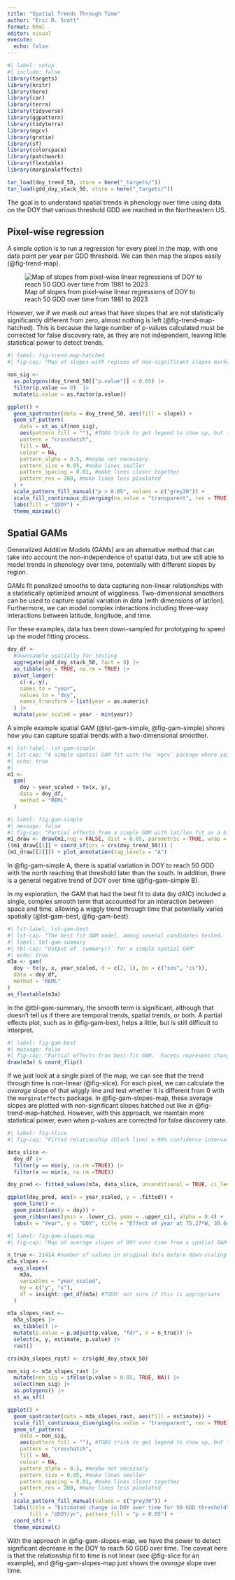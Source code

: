 ```yaml
---
title: "Spatial Trends Through Time"
author: "Eric R. Scott"
format: html
editor: visual
execute: 
  echo: false
---
```


```r
#| label: setup
#| include: false
library(targets)
library(knitr)
library(here)
library(car)
library(terra)
library(tidyverse)
library(ggpattern)
library(tidyterra)
library(mgcv)
library(gratia)
library(sf)
library(colorspace)
library(patchwork)
library(flextable)
library(marginaleffects)

tar_load(doy_trend_50, store = here("_targets/"))
tar_load(gdd_doy_stack_50, store = here("_targets/"))
```

The goal is to understand spatial trends in phenology over time using data on the DOY that various threshold GDD are reached in the Northeastern US.

## Pixel-wise regression

A simple option is to run a regression for every pixel in the map, with one data point per year per GDD threshold.
We can then map the slopes easily (@fig-trend-map).

![Map of slopes from pixel-wise linear regressions of DOY to reach 50 GDD over time from 1981 to 2023](slopes_50.png){#fig-trend-map}

However, we if we mask out areas that have slopes that are not statistically significantly different from zero, almost nothing is left (@fig-trend-map-hatched).
This is because the large number of p-values calculated must be corrected for false discovery rate, as they are not independent, leaving little statistical power to detect trends.

```r
#| label: fig-trend-map-hatched
#| fig-cap: "Map of slopes with regions of non-significant slopes marked by hatching"

non_sig <- 
  as.polygons(doy_trend_50[["p.value"]] < 0.05) |>
  filter(p.value == 0)  |>
  mutate(p.value = as.factor(p.value))

ggplot() +
  geom_spatraster(data = doy_trend_50, aes(fill = slope)) +
  geom_sf_pattern(
    data = st_as_sf(non_sig),
    aes(pattern_fill = ""), #TODO trick to get legend to show up, but there's a new way to do this in ggplot2 I think
    pattern = "crosshatch",
    fill = NA,
    colour = NA,
    pattern_alpha = 0.5, #maybe not necessary
    pattern_size = 0.05, #make lines smaller
    pattern_spacing = 0.01, #make lines closer together
    pattern_res = 200, #make lines less pixelated
  ) +
  scale_pattern_fill_manual("p > 0.05", values = c("grey30")) +
  scale_fill_continuous_diverging(na.value = "transparent", rev = TRUE) +
  labs(fill = "∆DOY") +
  theme_minimal() 
```

## Spatial GAMs

Generalized Additive Models (GAMs) are an alternative method that can take into account the non-independence of spatial data, but are still able to model trends in phenology over time, potentially with different slopes by region.

GAMs fit penalized smooths to data capturing non-linear relationships with a statistically optimized amount of wiggliness.
Two-dimensional smoothers can be used to capture spatial variation in data (with dimensions of lat/lon).
Furthermore, we can model complex interactions including three-way interactions between latitude, longitude, and time.

::: callout-note
For these examples, data has been down-sampled for prototyping to speed up the model fitting process.
:::

```r
doy_df <-
  #downsample spatially for testing
  aggregate(gdd_doy_stack_50, fact = 8) |> 
  as_tibble(xy = TRUE, na.rm = TRUE) |>
  pivot_longer(
    c(-x,-y),
    names_to = "year",
    values_to = "doy",
    names_transform = list(year = as.numeric)
  ) |> 
  mutate(year_scaled = year - min(year))
```

A simple example spatial GAM (@lst-gam-simple, @fig-gam-simple) shows how you can capture spatial trends with a two-dimensional smoother.

```r
#| lst-label: lst-gam-simple
#| lst-cap: "A simple spatial GAM fit with the `mgcv` package where year is included as a parametric term with no interaction with lat/lon."
#| echo: true
#| 
m1 <-
  gam(
    doy ~ year_scaled + te(x, y),
    data = doy_df,
    method = "REML"
  )
```

```r
#| label: fig-gam-simple
#| message: false
#| fig-cap: "Partial effects from a simple GAM with lat/lon fit as a bivariate smoother (A) and time as a parametric effect (B) and no interaction."
m1_draw <- draw(m1,rug = FALSE, dist = 0.05, parametric = TRUE, wrap = FALSE)
((m1_draw[[1]] + coord_sf(crs = crs(doy_trend_50))) |
(m1_draw[[2]])) + plot_annotation(tag_levels = "A")
```

In @fig-gam-simple A, there is spatial variation in DOY to reach 50 GDD with the north reaching that threshold later than the south.
In addition, there is a general negative trend of DOY over time (@fig-gam-simple B).

In my exploration, the GAM that had the best fit to data (by dAIC) included a single, complex smooth term that accounted for an interaction between space and time, allowing a wiggly trend through time that potentially varies spatially (@lst-gam-best, @fig-gam-best).

```r
#| lst-label: lst-gam-best
#| lst-cap: "The best fit GAM model, among several candidates tested.  The interaction between space and time is fit as a tensor product spline with one dimension being a two-dimensional smooth of latitude and longitude fit with a 'spline on the sphere' basis (`'sos'`) and the other dimension being year fit with a cubic spline with shrinkage (`'cs'`)."
#| label: tbl-gam-summary
#| tbl-cap: "Output of `summary()` for a simple spatial GAM"
#| echo: true
m3a <- gam(
  doy ~ te(y, x, year_scaled, d = c(2, 1), bs = c("sos", "cs")),
  data = doy_df,
  method = "REML"
)
as_flextable(m3a)
```

In the @tbl-gam-summary, the smooth term is significant, although that doesn't tell us if there are temporal trends, spatial trends, or both.
A partial effects plot, such as in @fig-gam-best, helps a little, but is still difficult to interpret.

```r
#| label: fig-gam-best
#| message: false
#| fig-cap: "Partial effects from best-fit GAM.  Facets represent change in spatial relationship over time from year 0 to year 42."
draw(m3a) & coord_flip()
```

If we just look at a single pixel of the map, we can see that the trend through time is non-linear (@fig-slice).
For each pixel, we can calculate the *average* slope of that wiggly line and test whether it is different from 0 with the `marginaleffects` package.
In @fig-gam-slopes-map, these average slopes are plotted with non-significant slopes hatched out like in @fig-trend-map-hatched.
However, with this approach, we maintain more statistical power, even when p-values are corrected for false discovery rate.

```r
#| label: fig-slice
#| fig-cap: "Fitted relationship (black line) ± 99% confidence interval (grey ribbon) between year and DOY to reach 50 GDD for a single pixel of the downsampled data. Actual values of DOY are displayed as points."

data_slice <-
  doy_df |>
  filter(y == min(y, na.rm =TRUE)) |>
  filter(x == min(x, na.rm =TRUE))

doy_pred <- fitted_values(m3a, data_slice, unconditional = TRUE, ci_level = 0.99)

ggplot(doy_pred, aes(x = year_scaled, y = .fitted)) +
  geom_line() +
  geom_point(aes(y = doy)) +
  geom_ribbon(aes(ymin = .lower_ci, ymax = .upper_ci), alpha = 0.4) +
  labs(x = "Year", y = "DOY", title = "Effect of year at 75.27ºW, 39.64ºN")

```

```r
#| label: fig-gam-slopes-map
#| fig-cap: "Map of average slopes of DOY over time from a spatial GAM fit to downsampled data. P-values for slopes are false-discovery-rate adjusted using the sample size for the full data (n = 21414)"

n_true <- 21414 #number of values in original data before down-scaling
m3a_slopes <- 
  avg_slopes(
    m3a,
    variables = "year_scaled",
    by = c("y", "x"),
    df = insight::get_df(m3a) #TODO: not sure if this is appropriate
  ) 

m3a_slopes_rast <- 
  m3a_slopes |>
  as_tibble() |> 
  mutate(p.value = p.adjust(p.value, "fdr", n = n_true)) |> 
  select(x, y, estimate, p.value) |> 
  rast()

crs(m3a_slopes_rast) <- crs(gdd_doy_stack_50)

non_sig <- m3a_slopes_rast |> 
  mutate(non_sig = ifelse(p.value > 0.05, TRUE, NA)) |> 
  select(non_sig) |> 
  as.polygons() |> 
  st_as_sf()

ggplot() +
  geom_spatraster(data = m3a_slopes_rast, aes(fill = estimate)) +
  scale_fill_continuous_diverging(na.value = "transparent", rev = TRUE) +
  geom_sf_pattern(
    data = non_sig,
    aes(pattern_fill = ""), #TODO trick to get legend to show up, but there's a new way to do this in ggplot2 I think
    pattern = "crosshatch",
    fill = NA,
    colour = NA,
    pattern_alpha = 0.5, #maybe not necessary
    pattern_size = 0.05, #make lines smaller
    pattern_spacing = 0.01, #make lines closer together
    pattern_res = 200, #make lines less pixelated
  ) +
  scale_pattern_fill_manual(values = c("grey30")) +
  labs(title = "Estimated change in DOY over time for 50 GDD threshold", 
       fill = "∆DOY/yr", pattern_fill = "p > 0.05") +
  coord_sf() +
  theme_minimal()
```

With the approach in @fig-gam-slopes-map, we have the power to detect significant decrease in the DOY to reach 50 GDD over time.
The caveat here is that the relationship fit to time is not linear (see @fig-slice for an example), and @fig-gam-slopes-map just shows the *average* slope over time.
